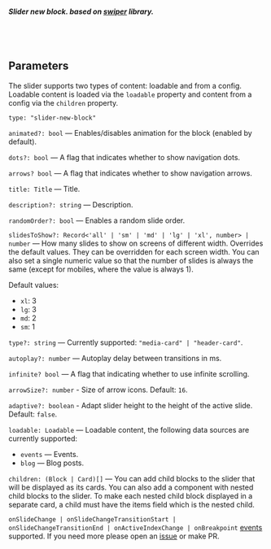 

<Meta of={SliderStories} />
<StoryTemplate>

##### Slider new block. based on [swiper](https://v6.swiperjs.com/react) library.
<br/><br/>

## Parameters

The slider supports two types of content: loadable and from a config. Loadable content is loaded via the `loadable` property and content from a config via the `children` property.

`type: "slider-new-block"`

`animated?: bool` — Enables/disables animation for the block (enabled by default).

`dots?: bool` — A flag that indicates whether to show navigation dots.

`arrows? bool` — A flag that indicates whether to show navigation arrows.

`title: Title` — Title.

`description?: string` — Description.

`randomOrder?: bool` — Enables a random slide order.

`slidesToShow?: Record<'all' | 'sm' | 'md' | 'lg' | 'xl', number> | number` — How many slides to show on screens of different width. Overrides the default values. They can be overridden for each screen width. You can also set a single numeric value so that the number of slides is always the same (except for mobiles, where the value is always 1).

Default values:

- `xl`: 3
- `lg`: 3
- `md`: 2
- `sm`: 1

`type?: string` — Currently supported: `"media-card" | "header-card"`.

`autoplay?: number` — Autoplay delay between transitions in ms.

`infinite? bool` — A flag that indicating whether to use infinite scrolling.

`arrowSize?: number` - Size of arrow icons. Default: `16`.

`adaptive?: boolean` - Adapt slider height to the height of the active slide. Default: `false`.

`loadable: Loadable` — Loadable content, the following data sources are currently supported:

- `events` — Events.
- `blog` — Blog posts.

`children: (Block | Card)[]` — You can add child blocks to the slider that will be displayed as its cards. You can also add a component with nested child blocks to the slider. To make each nested child block displayed in a separate card, a child must have the items field which is the nested child.

`onSlideChange | onSlideChangeTransitionStart | onSlideChangeTransitionEnd | onActiveIndexChange | onBreakpoint` [events](https://v6.swiperjs.com/swiper-api#events) supported. If you need more please open an [issue](https://github.com/gravity-ui/page-constructor/issues) or make PR.
</StoryTemplate>
